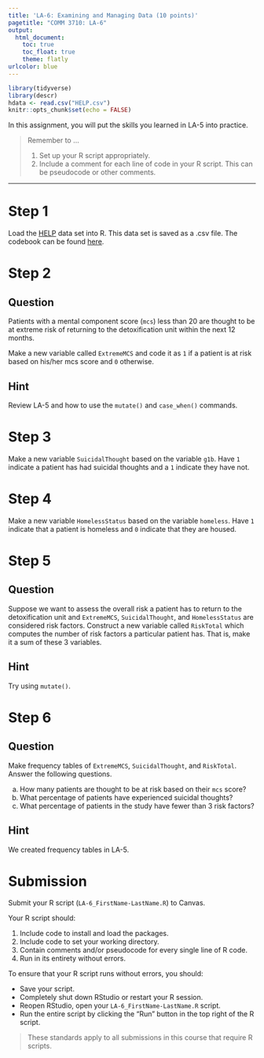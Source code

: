 ```yaml
---
title: 'LA-6: Examining and Managing Data (10 points)'
pagetitle: "COMM 3710: LA-6"
output:
  html_document:
    toc: true
    toc_float: true
    theme: flatly
urlcolor: blue
---
```


```r
library(tidyverse)
library(descr)
hdata <- read.csv("HELP.csv")
knitr::opts_chunk$set(echo = FALSE)
```

In this assignment, you will put the skills you learned in LA-5 into practice.

> Remember to ...
>
> 1) Set up your R script appropriately.
> 2) Include a comment for each line of code in your R script. This can be pseudocode or other comments.

---

# Step 1 {.tabset .tabset-fade}
Load the [HELP](https://utah.instructure.com/files/117853074/download?download_frd=1) data set into R. This data set is saved as a .csv file. The codebook can be found [here](https://github.com/sarakyeo/sarakyeo.github.io/blob/master/COMM-3710/LA/README.MD#help-dataset).


# Step 2 {.tabset .tabset-fade}
## Question
Patients with a mental component score (`mcs`) less than 20 are thought to be at extreme risk of returning to the detoxification unit within the next 12 months.

Make a new variable called `ExtremeMCS` and code it as `1` if a patient is at risk based on his/her mcs score and `0` otherwise.

## Hint
Review LA-5 and how to use the `mutate()` and `case_when()` commands.


# Step 3
Make a new variable `SuicidalThought` based on the variable `g1b`. Have `1` indicate a patient has had suicidal thoughts and a `1` indicate they have not.


# Step 4 
Make a new variable `HomelessStatus` based on the variable `homeless`. Have `1` indicate that a patient is homeless and `0` indicate that they are housed.


# Step 5 {.tabset .tabset-fade}
## Question
Suppose we want to assess the overall risk a patient has to return to the detoxification unit and `ExtremeMCS`, `SuicidalThought`, and `HomelessStatus` are considered risk factors. Construct a new variable called `RiskTotal` which computes the number of risk factors a particular patient has. That is, make it a sum of these 3 variables.

## Hint
Try using `mutate()`.


# Step 6 {.tabset .tabset-fade}
## Question
Make frequency tables of `ExtremeMCS`, `SuicidalThought`, and `RiskTotal`. Answer the following questions.

a. How many patients are thought to be at risk based on their `mcs` score?
b. What percentage of patients have experienced suicidal thoughts?
c. What percentage of patients in the study have fewer than 3 risk factors? 

## Hint
We created frequency tables in LA-5.


# Submission
Submit your R script (`LA-6_FirstName-LastName.R`) to Canvas.

Your R script should:

1) Include code to install and load the packages.
2) Include code to set your working directory.
3) Contain comments and/or pseudocode for every single line of R code.
4) Run in its entirety without errors.

To ensure that your R script runs without errors, you should:

- Save your script.
- Completely shut down RStudio or restart your R session.
- Reopen RStudio, open your `LA-6_FirstName-LastName.R` script.
- Run the entire script by clicking the "Run" button in the top right of the R script.

> These standards apply to all submissions in this course that require R scripts.
